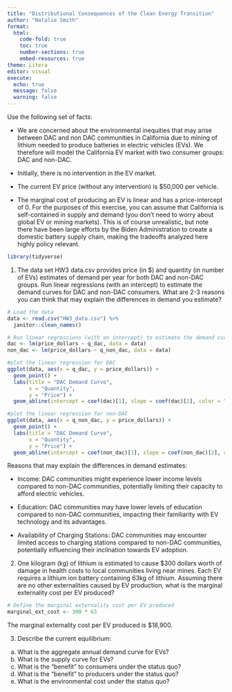 ```yaml
---
title: "Distributional Consequences of the Clean Energy Transition"
author: "Natalie Smith"
format: 
  html:
    code-fold: true
    toc: true
    number-sections: true
    embed-resources: true
theme: Litera
editor: visual
execute:
  echo: true
  message: false
  warning: false
---
```


Use the following set of facts:

-   We are concerned about the environmental inequities that may arise between DAC and non DAC communities in California due to mining of lithium needed to produce batteries in electric vehicles (EVs). We therefore will model the California EV market with two consumer groups: DAC and non-DAC.

-   Initially, there is no intervention in the EV market.

-   The current EV price (without any intervention) is \$50,000 per vehicle.

-   The marginal cost of producing an EV is linear and has a price-intercept of 0. For the purposes of this exercise, you can assume that California is self-contained in supply and demand (you don’t need to worry about global EV or mining markets). This is of course unrealistic, but note there have been large efforts by the Biden Administration to create a domestic battery supply chain, making the tradeoffs analyzed here highly policy relevant.

```r
library(tidyverse)
```

1)  The data set HW3 data.csv provides price (in \$) and quantity (in number of EVs) estimates of demand per year for both DAC and non-DAC groups. Run linear regressions (with an intercept) to estimate the demand curves for DAC and non-DAC consumers. What are 2-3 reasons you can think that may explain the differences in demand you estimate?

```r
# Load the data
data <- read.csv("HW3_data.csv") %>% 
  janitor::clean_names()
```

```r
# Run linear regressions (with an intercept) to estimate the demand curves for DAC and non-DAC consumers
dac <- lm(price_dollars ~ q_dac, data = data)
non_dac <- lm(price_dollars ~ q_non_dac, data = data)
```

```r
#plot the linear regression for DAC
ggplot(data, aes(x = q_dac, y = price_dollars)) +
  geom_point() +
  labs(title = "DAC Demand Curve",
       x = "Quantity",
       y = "Price") +
  geom_abline(intercept = coef(dac)[1], slope = coef(dac)[2], color = "red")
```

```r
#plot the linear regression for non-DAC
ggplot(data, aes(x = q_non_dac, y = price_dollars)) +
  geom_point() +
  labs(title = "DAC Demand Curve",
       x = "Quantity",
       y = "Price") +
  geom_abline(intercept = coef(non_dac)[1], slope = coef(non_dac)[2], color = "red")
```

Reasons that may explain the differences in demand estimates:

-   Income: DAC communities might experience lower income levels compared to non-DAC communities, potentially limiting their capacity to afford electric vehicles.

-   Education: DAC communities may have lower levels of education compared to non-DAC communities, impacting their familiarity with EV technology and its advantages.

-   Availability of Charging Stations: DAC communities may encounter limited access to charging stations compared to non-DAC communities, potentially influencing their inclination towards EV adoption.

2)  One kilogram (kg) of lithium is estimated to cause \$300 dollars worth of damage in health costs to local communities living near mines. Each EV requires a lithium ion battery containing 63kg of lithium. Assuming there are no other externalities caused by EV production, what is the marginal externality cost per EV produced?

```r
# Define the marginal externality cost per EV produced
marginal_ext_cost <- 300 * 63
```

The marginal externality cost per EV produced is \$18,900.

3)  Describe the current equilibrium:

<!-- -->

(a) What is the aggregate annual demand curve for EVs?
(b) What is the supply curve for EVs?
(c) What is the “benefit” to consumers under the status quo?
(d) What is the “benefit” to producers under the status quo?
(e) What is the environmental cost under the status quo?

